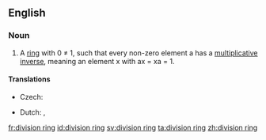 ==English==
{{wikipedia}}

===Noun===
{{en-noun|sg=[[division]] [[ring]]}}

# {{algebra}} A [[ring]] with 0 ≠ 1, such that every non-zero element a has a [[multiplicative inverse]], meaning an element x with ax = xa = 1.

====Translations====
{{trans-top|algebraic concept}}
* Czech: {{t-|cs|těleso|n}}
{{trans-mid}}
* Dutch: {{t+|nl|lijf|n}}, {{t+|nl|lichaam|n}}
{{trans-bottom}}

[[fr:division ring]]
[[id:division ring]]
[[sv:division ring]]
[[ta:division ring]]
[[zh:division ring]]